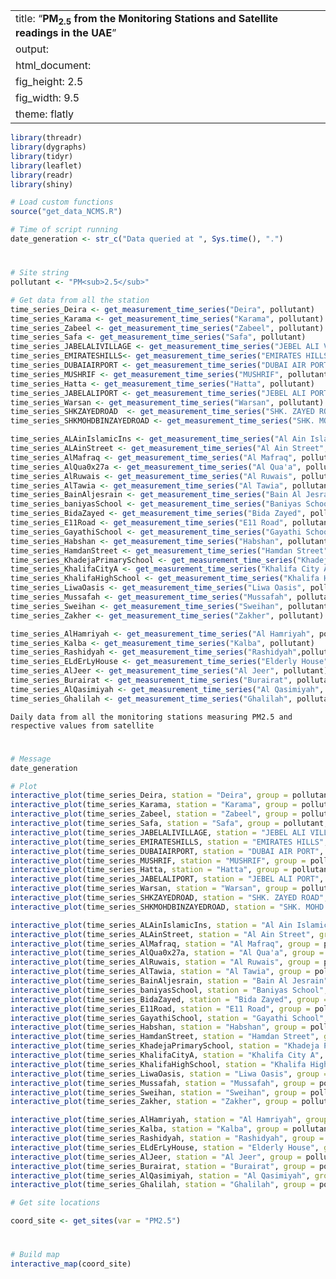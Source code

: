 
---
title: "**PM<sub>2.5</sub> from the Monitoring Stations and Satellite readings in the UAE**"
output:
  html_document:
    fig_height: 2.5
    fig_width: 9.5
    theme: flatly
---

```{r set_up, message = FALSE, echo = FALSE, warning = FALSE}
library(threadr)
library(dygraphs)
library(tidyr)
library(leaflet)
library(readr)
library(shiny)

# Load custom functions
source("get_data_NCMS.R")

# Time of script running
date_generation <- str_c("Data queried at ", Sys.time(), ".")
```
# 

## 
```{r import_data, message = FALSE, echo = FALSE, results = "hide", cache = TRUE, warning = FALSE}

# Site string
pollutant <- "PM<sub>2.5</sub>"

# Get data from all the station
time_series_Deira <- get_measurement_time_series("Deira", pollutant)
time_series_Karama <- get_measurement_time_series("Karama", pollutant)
time_series_Zabeel <- get_measurement_time_series("Zabeel", pollutant)
time_series_Safa <- get_measurement_time_series("Safa", pollutant)
time_series_JABELALIVILLAGE <- get_measurement_time_series("JEBEL ALI VILLAGE", pollutant)
time_series_EMIRATESHILLS<- get_measurement_time_series("EMIRATES HILLS", pollutant)
time_series_DUBAIAIRPORT <- get_measurement_time_series("DUBAI AIR PORT", pollutant)
time_series_MUSHRIF <- get_measurement_time_series("MUSHRIF", pollutant)
time_series_Hatta <- get_measurement_time_series("Hatta", pollutant)
time_series_JABELALIPORT <- get_measurement_time_series("JEBEL ALI PORT", pollutant)
time_series_Warsan <- get_measurement_time_series("Warsan", pollutant)
time_series_SHKZAYEDROAD  <- get_measurement_time_series("SHK. ZAYED ROAD", pollutant)
time_series_SHKMOHDBINZAYEDROAD <- get_measurement_time_series("SHK. MOHD. BIN ZAYED ROAD", pollutant)

time_series_ALAinIslamicIns <- get_measurement_time_series("Al Ain Islamic Ins", pollutant)
time_series_ALAinStreet <- get_measurement_time_series("Al Ain Street", pollutant)
time_series_AlMafraq <- get_measurement_time_series("Al Mafraq", pollutant)
time_series_AlQua0x27a <- get_measurement_time_series("Al Qua'a", pollutant)
time_series_AlRuwais <- get_measurement_time_series("Al Ruwais", pollutant)
time_series_AlTawia <- get_measurement_time_series("Al Tawia", pollutant)
time_series_BainAljesrain <- get_measurement_time_series("Bain Al Jesrain", pollutant)
time_series_baniyasSchool <- get_measurement_time_series("Baniyas School", pollutant)
time_series_BidaZayed <- get_measurement_time_series("Bida Zayed", pollutant)
time_series_E11Road <- get_measurement_time_series("E11 Road", pollutant)
time_series_GayathiSchool <- get_measurement_time_series("Gayathi School", pollutant)
time_series_Habshan <- get_measurement_time_series("Habshan", pollutant)
time_series_HamdanStreet <- get_measurement_time_series("Hamdan Street", pollutant)
time_series_KhadejaPrimarySchool <- get_measurement_time_series("Khadeja Primary School", pollutant)
time_series_KhalifaCityA <- get_measurement_time_series("Khalifa City A", pollutant)
time_series_KhalifaHighSchool <- get_measurement_time_series("Khalifa High School", pollutant)
time_series_LiwaOasis <- get_measurement_time_series("Liwa Oasis", pollutant)
time_series_Mussafah <- get_measurement_time_series("Mussafah", pollutant)
time_series_Sweihan <- get_measurement_time_series("Sweihan", pollutant)
time_series_Zakher <- get_measurement_time_series("Zakher", pollutant)

time_series_AlHamriyah <- get_measurement_time_series("Al Hamriyah", pollutant)
time_series_Kalba <- get_measurement_time_series("Kalba", pollutant)
time_series_Rashidyah <- get_measurement_time_series("Rashidyah",pollutant)
time_series_ELdErLyHouse <- get_measurement_time_series("Elderly House", pollutant)
time_series_AlJeer <- get_measurement_time_series("Al Jeer", pollutant)
time_series_Burairat <- get_measurement_time_series("Burairat", pollutant)
time_series_AlQasimiyah <- get_measurement_time_series("Al Qasimiyah", pollutant)
time_series_Ghalilah <- get_measurement_time_series("Ghalilah", pollutant)
```

 `Daily data from all the monitoring stations measuring PM2.5 and respective values from satellite`
 
# 

## 

```{r plot_NCMS_NO2, echo = FALSE, cache = TRUE, warning = FALSE}
# Message
date_generation

# Plot
interactive_plot(time_series_Deira, station = "Deira", group = pollutant, pollu= "PM2.5")
interactive_plot(time_series_Karama, station = "Karama", group = pollutant, pollu= "PM2.5")
interactive_plot(time_series_Zabeel, station = "Zabeel", group = pollutant, pollu= "PM2.5")
interactive_plot(time_series_Safa, station = "Safa", group = pollutant, pollu= "PM2.5")
interactive_plot(time_series_JABELALIVILLAGE, station = "JEBEL ALI VILLAGE", group = pollutant, pollu= "PM2.5")
interactive_plot(time_series_EMIRATESHILLS, station = "EMIRATES HILLS", group = pollutant, pollu= "PM2.5")
interactive_plot(time_series_DUBAIAIRPORT, station = "DUBAI AIR PORT", group = pollutant, pollu= "PM2.5")
interactive_plot(time_series_MUSHRIF, station = "MUSHRIF", group = pollutant, pollu= "PM2.5")
interactive_plot(time_series_Hatta, station = "Hatta", group = pollutant, pollu= "PM2.5")
interactive_plot(time_series_JABELALIPORT, station = "JEBEL ALI PORT", group = pollutant, pollu= "PM2.5")
interactive_plot(time_series_Warsan, station = "Warsan", group = pollutant, pollu= "PM2.5")
interactive_plot(time_series_SHKZAYEDROAD, station = "SHK. ZAYED ROAD", group = pollutant, pollu= "PM2.5")
interactive_plot(time_series_SHKMOHDBINZAYEDROAD, station = "SHK. MOHD. BIN ZAYED ROAD", group = pollutant, pollu= "PM2.5")

interactive_plot(time_series_ALAinIslamicIns, station = "Al Ain Islamic Ins", group =   pollutant, pollu="PM2.5")
interactive_plot(time_series_ALAinStreet, station = "Al Ain Street", group = pollutant, pollu="PM2.5")
interactive_plot(time_series_AlMafraq, station = "Al Mafraq", group = pollutant, pollu="PM2.5")
interactive_plot(time_series_AlQua0x27a, station = "Al Qua'a", group = pollutant, pollu="PM2.5")
interactive_plot(time_series_AlRuwais, station = "Al Ruwais", group = pollutant, pollu="PM2.5")
interactive_plot(time_series_AlTawia, station = "Al Tawia", group = pollutant, pollu="PM2.5")
interactive_plot(time_series_BainAljesrain, station = "Bain Al Jesrain", group = pollutant, pollu="PM2.5")
interactive_plot(time_series_baniyasSchool, station = "Baniyas School", group = pollutant, pollu="PM2.5")
interactive_plot(time_series_BidaZayed, station = "Bida Zayed", group = pollutant, pollu="PM2.5")
interactive_plot(time_series_E11Road, station = "E11 Road", group = pollutant, pollu="PM2.5")
interactive_plot(time_series_GayathiSchool, station = "Gayathi School", group = pollutant, pollu="PM2.5")
interactive_plot(time_series_Habshan, station = "Habshan", group = pollutant, pollu="PM2.5")
interactive_plot(time_series_HamdanStreet, station = "Hamdan Street", group = pollutant, pollu="PM2.5")
interactive_plot(time_series_KhadejaPrimarySchool, station = "Khadeja Primary School", group = pollutant, pollu="PM2.5")
interactive_plot(time_series_KhalifaCityA, station = "Khalifa City A", group = pollutant, pollu="PM2.5")
interactive_plot(time_series_KhalifaHighSchool, station = "Khalifa High School", group =pollutant, pollu="PM2.5")
interactive_plot(time_series_LiwaOasis, station = "Liwa Oasis", group = pollutant, pollu="PM2.5")
interactive_plot(time_series_Mussafah, station = "Mussafah", group = pollutant, pollu="PM2.5")
interactive_plot(time_series_Sweihan, station = "Sweihan", group = pollutant, pollu="PM2.5")
interactive_plot(time_series_Zakher, station = "Zakher", group = pollutant, pollu="PM2.5")

interactive_plot(time_series_AlHamriyah, station = "Al Hamriyah", group = pollutant, pollu="PM2.5")
interactive_plot(time_series_Kalba, station = "Kalba", group = pollutant, pollu="PM2.5")
interactive_plot(time_series_Rashidyah, station = "Rashidyah", group = pollutant, pollu="PM2.5")
interactive_plot(time_series_ELdErLyHouse, station = "Elderly House", group = pollutant, pollu="PM2.5")
interactive_plot(time_series_AlJeer, station = "Al Jeer", group = pollutant, pollu="PM2.5")
interactive_plot(time_series_Burairat, station = "Burairat", group = pollutant, pollu="PM2.5")
interactive_plot(time_series_AlQasimiyah, station = "Al Qasimiyah", group = pollutant, pollu="PM2.5")
interactive_plot(time_series_Ghalilah, station = "Ghalilah", group = pollutant, pollu="PM2.5")
```


```{r import_data_for_map, message = FALSE, echo = FALSE, results = "hide", cache = TRUE}
# Get site locations 

coord_site <- get_sites(var = "PM2.5")

```
#
 
##

```{r map, fig.height = 8, echo = FALSE, message = FALSE, cache = TRUE}
# Build map
interactive_map(coord_site)
```

 
 